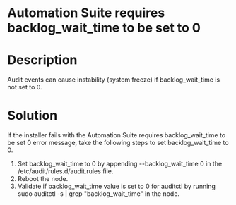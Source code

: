 ﻿# Automation Suite requires backlog_wait_time to be set to 0

# Description

Audit events can cause instability (system freeze) if backlog_wait_time is not set to 0.

# Solution

If the installer fails with the Automation Suite requires backlog_wait_time to be set 0 error message, take the following steps to set backlog_wait_time to 0.

1. Set backlog_wait_time to 0 by appending --backlog_wait_time 0 in the /etc/audit/rules.d/audit.rules file.
2. Reboot the node.
3. Validate if backlog_wait_time value is set to 0 for auditctl by running sudo auditctl -s | grep "backlog_wait_time" in the node.
